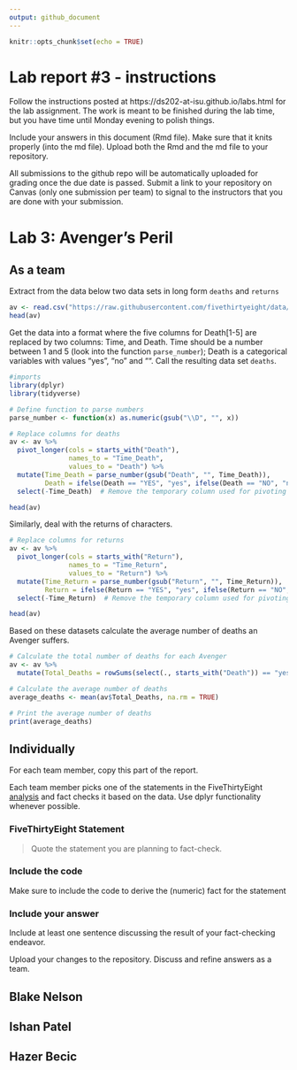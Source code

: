 ```yaml
---
output: github_document
---
```


<!-- README.md is generated from README.Rmd. Please edit the README.Rmd file -->


```r
knitr::opts_chunk$set(echo = TRUE)
```

# Lab report #3 - instructions

Follow the instructions posted at https://ds202-at-isu.github.io/labs.html for the lab assignment. The work is meant to be finished during the lab time, but you have time until Monday evening to polish things.

Include your answers in this document (Rmd file). Make sure that it knits properly (into the md file). Upload both the Rmd and the md file to your repository.  

All submissions to the github repo will be automatically uploaded for grading once the due date is passed.
Submit a link to your repository on Canvas (only one submission per team) to signal to the instructors that you are done with your submission.

# Lab 3: Avenger's Peril

## As a team

Extract from the data below two data sets in long form `deaths` and `returns`

```r
av <- read.csv("https://raw.githubusercontent.com/fivethirtyeight/data/master/avengers/avengers.csv", stringsAsFactors = FALSE)
head(av)
```

Get the data into a format where the five columns for Death[1-5] are replaced by two columns: Time, and Death. Time should be a number between 1 and 5 (look into the function `parse_number`); Death is a categorical variables with values "yes", "no" and "". Call the resulting data set `deaths`. 

```r
#imports
library(dplyr)
library(tidyverse)
```

```r
# Define function to parse numbers
parse_number <- function(x) as.numeric(gsub("\\D", "", x))

# Replace columns for deaths
av <- av %>%
  pivot_longer(cols = starts_with("Death"), 
               names_to = "Time_Death", 
               values_to = "Death") %>%
  mutate(Time_Death = parse_number(gsub("Death", "", Time_Death)),
         Death = ifelse(Death == "YES", "yes", ifelse(Death == "NO", "no", ""))) %>%
  select(-Time_Death)  # Remove the temporary column used for pivoting

head(av)
```

Similarly, deal with the returns of characters.

```r
# Replace columns for returns
av <- av %>%
  pivot_longer(cols = starts_with("Return"), 
               names_to = "Time_Return", 
               values_to = "Return") %>%
  mutate(Time_Return = parse_number(gsub("Return", "", Time_Return)),
         Return = ifelse(Return == "YES", "yes", ifelse(Return == "NO", "no", ""))) %>%
  select(-Time_Return)  # Remove the temporary column used for pivoting

head(av)
```
Based on these datasets calculate the average number of deaths an Avenger suffers. 

```r
# Calculate the total number of deaths for each Avenger
av <- av %>%
  mutate(Total_Deaths = rowSums(select(., starts_with("Death")) == "yes", na.rm = TRUE))

# Calculate the average number of deaths
average_deaths <- mean(av$Total_Deaths, na.rm = TRUE)

# Print the average number of deaths
print(average_deaths)
```
## Individually

For each team member, copy this part of the report. 

Each team member picks one of the statements in the FiveThirtyEight [analysis](https://fivethirtyeight.com/features/avengers-death-comics-age-of-ultron/) and fact checks it based on the data. Use dplyr functionality whenever possible.

### FiveThirtyEight Statement

> Quote the statement you are planning to fact-check.

### Include the code

Make sure to include the code to derive the (numeric) fact for the statement

### Include your answer

Include at least one sentence discussing the result of your fact-checking endeavor.

Upload your changes to the repository. Discuss and refine answers as a team.

## Blake Nelson


## Ishan Patel

## Hazer Becic
